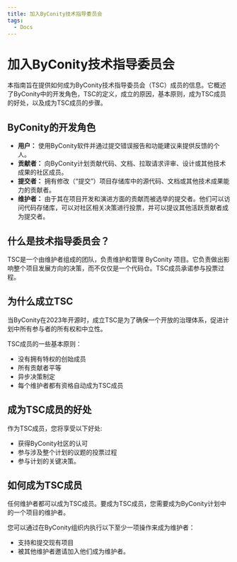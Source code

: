 ```yaml
---
title: 加入ByConity技术指导委员会
tags:
  - Docs
---
```

# 加入ByConity技术指导委员会

本指南旨在提供如何成为ByConity技术指导委员会（TSC）成员的信息。它概述了ByConity中的开发角色，TSC的定义，成立的原因，基本原则，成为TSC成员的好处，以及成为TSC成员的步骤。

## ByConity的开发角色
* **用户：** 使用ByConity软件并通过提交错误报告和功能建议来提供反馈的个人。
* **贡献者：** 向ByConity计划贡献代码、文档、拉取请求评审、设计或其他技术成果的社区成员。
* **提交者：** 拥有修改（“提交”）项目存储库中的源代码、文档或其他技术成果能力的贡献者。
* **维护者：** 由于其在项目开发和演进方面的贡献而被选举的提交者。他们可以访问代码存储库，可以对社区相关决策进行投票，并可以提议其他活跃贡献者成为提交者。

## 什么是技术指导委员会？
TSC是一个由维护者组成的团队，负责维护和管理 ByConity 项目。它负责做出影响整个项目发展方向的决策，而不仅仅是一个代码仓。TSC成员承诺参与投票过程。

## 为什么成立TSC
当ByConity在2023年开源时，成立TSC是为了确保一个开放的治理体系，促进计划中所有参与者的所有权和中立性。

TSC成员的一些基本原则：
* 没有拥有特权的创始成员
* 所有贡献者平等
* 异步决策制定
* 每个维护者都有资格自动成为TSC成员

## 成为TSC成员的好处

作为TSC成员，您将享受以下好处:

* 获得ByConity社区的认可
* 参与涉及整个计划的议题的投票过程
* 参与计划的关键决策。

## 如何成为TSC成员

任何维护者都可以成为TSC成员。要成为TSC成员，您需要成为ByConity计划中的一个项目的维护者。

您可以通过在ByConity组织内执行以下至少一项操作来成为维护者：
* 支持和提交现有项目
* 被其他维护者邀请加入他们成为维护者。
